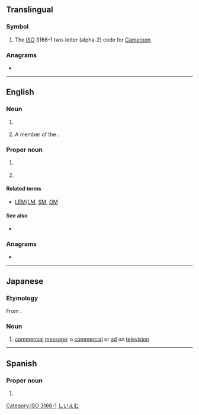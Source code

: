 {{also|cm|Cm|cM|.cm|c.m.}}

==Translingual==

===Symbol===
{{mul-symbol}}

# The [[ISO]] 3166-1 two-letter (alpha-2) code for [[Cameroon]].

[[Category:ISO 3166-1]]

===Anagrams===

* {{l|mul|MC}}

----

==English==
{{wikipedia}}

===Noun===
{{en-noun|s}}

# {{lb|en|India}} {{initialism of|chief minister}}
# A member of the {{w|Order of Canada}}.

===Proper noun===
{{en-proper noun|-}}

# {{lb|en|US|space science}} {{initialism of|{{w|Command Module}}}}
# {{initialism of|{{w|College of Medicine}}}}

====Related terms====
* {{sense|Command Module}} [[LEM]]/[[LM]], [[SM]], [[OM]]

====See also====
* {{sense|Command Module}} {{projectlink|wikipedia|Command Module}}

===Anagrams===
* {{anagrams|en|MC|Mc|Mc-|mc}}

----

==Japanese==

===Etymology===
From {{m|ja|コマーシャルメッセージ|lit=commercial message|tr=komāsharu messēji}}.

===Noun===
{{ja-noun|シーエム}}

# [[commercial]] [[message]]: a [[commercial]] or [[ad]] on [[television]]

[[Category:ja:Advertising|しいえむ]]

----

==Spanish==

===Proper noun===
{{head|es|proper noun|g=?}}

# {{abbreviation of|Campeche|lang=es}}